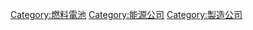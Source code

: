 {{Portal|能源}}

{{Cat main|燃料電池}}

{{DEFAULTSORT:Fuel Cell Manufacturers}}
[[Category:燃料電池|Category:燃料電池]]
[[Category:能源公司|Category:能源公司]]
[[Category:製造公司|Category:製造公司]]